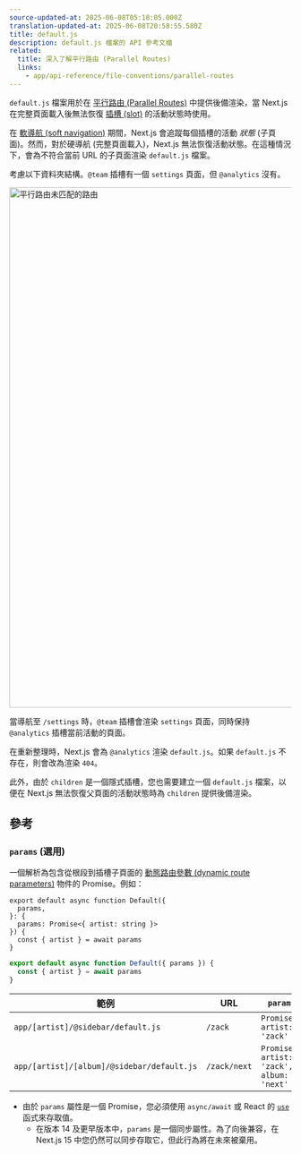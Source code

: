 ```yaml
---
source-updated-at: 2025-06-08T05:18:05.000Z
translation-updated-at: 2025-06-08T20:58:55.580Z
title: default.js
description: default.js 檔案的 API 參考文檔
related:
  title: 深入了解平行路由 (Parallel Routes)
  links:
    - app/api-reference/file-conventions/parallel-routes
---
```


`default.js` 檔案用於在 [平行路由 (Parallel Routes)](/docs/app/api-reference/file-conventions/parallel-routes) 中提供後備渲染，當 Next.js 在完整頁面載入後無法恢復 [插槽 (slot)](/docs/app/api-reference/file-conventions/parallel-routes#slots) 的活動狀態時使用。

在 [軟導航 (soft navigation)](/docs/app/getting-started/linking-and-navigating#client-side-transitions) 期間，Next.js 會追蹤每個插槽的活動 _狀態_ (子頁面)。然而，對於硬導航 (完整頁面載入)，Next.js 無法恢復活動狀態。在這種情況下，會為不符合當前 URL 的子頁面渲染 `default.js` 檔案。

考慮以下資料夾結構。`@team` 插槽有一個 `settings` 頁面，但 `@analytics` 沒有。

<Image
  alt="平行路由未匹配的路由"
  srcLight="/docs/light/parallel-routes-unmatched-routes.png"
  srcDark="/docs/dark/parallel-routes-unmatched-routes.png"
  width="1600"
  height="930"
/>

當導航至 `/settings` 時，`@team` 插槽會渲染 `settings` 頁面，同時保持 `@analytics` 插槽當前活動的頁面。

在重新整理時，Next.js 會為 `@analytics` 渲染 `default.js`。如果 `default.js` 不存在，則會改為渲染 `404`。

此外，由於 `children` 是一個隱式插槽，您也需要建立一個 `default.js` 檔案，以便在 Next.js 無法恢復父頁面的活動狀態時為 `children` 提供後備渲染。

## 參考

### `params` (選用)

一個解析為包含從根段到插槽子頁面的 [動態路由參數 (dynamic route parameters)](/docs/app/api-reference/file-conventions/dynamic-routes) 物件的 Promise。例如：

```tsx filename="app/[artist]/@sidebar/default.js" switcher
export default async function Default({
  params,
}: {
  params: Promise<{ artist: string }>
}) {
  const { artist } = await params
}
```

```jsx filename="app/[artist]/@sidebar/default.js" switcher
export default async function Default({ params }) {
  const { artist } = await params
}
```

| 範例                                      | URL          | `params`                                     |
| ---------------------------------------- | ------------ | -------------------------------------------- |
| `app/[artist]/@sidebar/default.js`       | `/zack`      | `Promise<{ artist: 'zack' }>`                |
| `app/[artist]/[album]/@sidebar/default.js` | `/zack/next` | `Promise<{ artist: 'zack', album: 'next' }>` |

- 由於 `params` 屬性是一個 Promise，您必須使用 `async/await` 或 React 的 [`use`](https://react.dev/reference/react/use) 函式來存取值。
  - 在版本 14 及更早版本中，`params` 是一個同步屬性。為了向後兼容，在 Next.js 15 中您仍然可以同步存取它，但此行為將在未來被棄用。